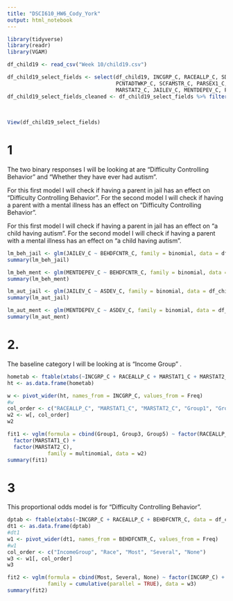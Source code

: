 ```yaml
---
title: "DSCI610_HW6_Cody_York"
output: html_notebook
---
```


```r
library(tidyverse)
library(readr)
library(VGAM)

df_child19 <- read_csv("Week 10/child19.csv")

df_child19_select_fields <- select(df_child19, INCGRP_C, RACEALLP_C, SDQPEER_C, SDQHYPE_C, SDQCOND_C, YRSINUS_C,
                                   PCNTADTWKP_C, SCFAMSTR_C, PARSEX1_C, RACPARSC_C, PARAGETC1_C, PARAGETC2_C, MARSTAT1_C,
                                   MARSTAT2_C, JAILEV_C, MENTDEPEV_C, FDSNOTEAT_C, BEHDFCNTR_C, ASDEV_C, OVER65FLG_C)
df_child19_select_fields_cleaned <- df_child19_select_fields %>% filter(!is.na(ASDEV_C) &
                                                                          !is.na(BEHDFCNTR_C) &
                                                                          !is.na(MENTDEPEV_C) &
                                                                          !is.na(JAILEV_C))
View(df_child19_select_fields)

```

# 1
The two binary responses I will be looking at are "Difficulty Controlling Behavior" and "Whether they have ever had autism".

For this first model I will check if having a parent in jail has an effect on "Difficulty Controlling Behavior".
For the second model I will check if having a parent with a mental illness has an effect on "Difficulty Controlling Behavior".

For this first model I will check if having a parent in jail has an effect on "a child having autism".
For the second model I will check if having a parent with a mental illness has an effect on "a child having autism".
```r
lm_beh_jail <- glm(JAILEV_C ~ BEHDFCNTR_C, family = binomial, data = df_child19_select_fields)
summary(lm_beh_jail)

lm_beh_ment <- glm(MENTDEPEV_C ~ BEHDFCNTR_C, family = binomial, data = df_child19_select_fields)
summary(lm_beh_ment)

lm_aut_jail <- glm(JAILEV_C ~ ASDEV_C, family = binomial, data = df_child19_select_fields)
summary(lm_aut_jail)

lm_aut_ment <- glm(MENTDEPEV_C ~ ASDEV_C, family = binomial, data = df_child19_select_fields)
summary(lm_aut_ment)

```

# 2.

The baseline category I will be looking at is "Income Group" .

```r
hometab <- ftable(xtabs(~INCGRP_C + RACEALLP_C + MARSTAT1_C + MARSTAT2_C, data = df_child19_select_fields))
ht <- as.data.frame(hometab)

w <- pivot_wider(ht, names_from = INCGRP_C, values_from = Freq)
#w
col_order <- c("RACEALLP_C", "MARSTAT1_C", "MARSTAT2_C", "Group1", "Group3", "Group5")
w2 <- w[, col_order]
w2

fit1 <- vglm(formula = cbind(Group1, Group3, Group5) ~ factor(RACEALLP_C) +
  factor(MARSTAT1_C) +
  factor(MARSTAT2_C),
             family = multinomial, data = w2)
summary(fit1)
```

# 3

This proportional odds model is for  "Difficulty Controlling Behavior".

```r
dptab <- ftable(xtabs(~INCGRP_C + RACEALLP_C + BEHDFCNTR_C, data = df_child19_select_fields))
dt1 <- as.data.frame(dptab)
#dt1
w1 <- pivot_wider(dt1, names_from = BEHDFCNTR_C, values_from = Freq)
#w1
col_order <- c("IncomeGroup", "Race", "Most", "Several", "None")
w3 <- w1[, col_order]
w3

fit2 <- vglm(formula = cbind(Most, Several, None) ~ factor(INCGRP_C) + factor(RACEALLP_C),
             family = cumulative(parallel = TRUE), data = w3)
summary(fit2)
```
